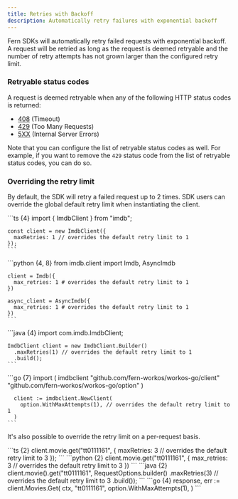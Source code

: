 ```yaml
---
title: Retries with Backoff
description: Automatically retry failures with exponential backoff
---
```


<Markdown src="/snippets/pro-callout.mdx" />

Fern SDKs will automatically retry failed requests with exponential backoff. A request will be retried as
long as the request is deemed retryable and the number of retry attempts has
not grown larger than the configured retry limit.

### Retryable status codes

A request is deemed retryable when any of the following HTTP status codes is returned:
- [408](https://developer.mozilla.org/en-US/docs/Web/HTTP/Status/408) (Timeout)
- [429](https://developer.mozilla.org/en-US/docs/Web/HTTP/Status/429) (Too Many Requests)
- [5XX](https://developer.mozilla.org/en-US/docs/Web/HTTP/Status/500) (Internal Server Errors)

Note that you can configure the list of retryable status codes as well. For example,
if you want to remove the `429` status code from the list of retryable status codes, you can do so.

### Overriding the retry limit

By default, the SDK will retry a failed request up to 2 times. SDK users can override the global
default retry limit when instantiating the client.

<CodeBlocks>
  <CodeBlock title="TypeScript">
    ```ts {4}
    import { ImdbClient } from "imdb";

    const client = new ImdbClient({
      maxRetries: 1 // overrides the default retry limit to 1
    });
    ```
  </CodeBlock>
  <CodeBlock title="Python">
    ```python {4, 8}
    from imdb.client import Imdb, AsyncImdb

    client = Imdb({
      max_retries: 1 # overrides the default retry limit to 1
    })

    async_client = AsyncImdb({
      max_retries: 1 # overrides the default retry limit to 1
    })
    ```
  </CodeBlock>
  <CodeBlock title="Java">
    ```java {4}
    import com.imdb.ImdbClient;

    ImdbClient client = new ImdbClient.Builder()
      .maxRetries(1) // overrides the default retry limit to 1
      .build();
    ```
  </CodeBlock>
  <CodeBlock title="Go">
    ```go {7}
      import (
        imdbclient "github.com/fern-workos/workos-go/client"
        "github.com/fern-workos/workos-go/option"
      )

      client := imdbclient.NewClient(
        option.WithMaxAttempts(1), // overrides the default retry limit to 1
      )
    ```
  </CodeBlock>
</CodeBlocks>

It's also possible to override the retry limit on a per-request basis.

<CodeBlocks>
  <CodeBlock title="TypeScript">
    ```ts {2}
      client.movie.get("tt0111161", {
        maxRetries: 3 // overrides the default retry limit to 3
      });
    ```
  </CodeBlock>
  <CodeBlock title="Python">
    ```python {2}
      client.movie.get("tt0111161", {
        max_retries: 3 // overrides the default retry limit to 3
      })
    ```
  </CodeBlock>
  <CodeBlock title="Java">
    ```java {2}
      client.movie().get("tt0111161", RequestOptions.builder()
        .maxRetries(3) // overrides the default retry limit to 3
        .build());
    ```
  </CodeBlock>
  <CodeBlock title="Go">
    ```go {4}
      response, err := client.Movies.Get(
        ctx,
        "tt0111161",
        option.WithMaxAttempts(1),
      )
    ```
  </CodeBlock>
</CodeBlocks>


